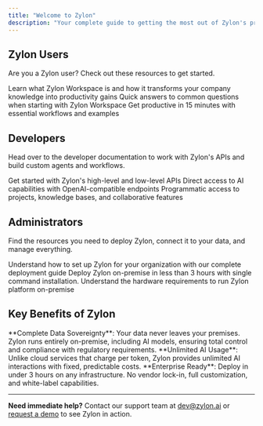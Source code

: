 ```yaml
---
title: "Welcome to Zylon"
description: "Your complete guide to getting the most out of Zylon's private AI platform"
---
```


## Zylon Users

Are you a Zylon user? Check out these resources to get started.

<CardGroup cols={3}>
  <Card title="Zylon Workspace" icon="laptop" href="workspace-manual/what-is-zylon-workspace">
    Learn what Zylon Workspace is and how it transforms your company knowledge into productivity gains
  </Card>
  <Card title="First Day FAQs" icon="calendar-day" href="workspace-manual/first-day-faqs">
    Quick answers to common questions when starting with Zylon Workspace
  </Card>
  <Card title="Quick Start" icon="rocket" href="workspace-manual/quick-start-guide">
    Get productive in 15 minutes with essential workflows and examples
  </Card>
</CardGroup>

## Developers

Head over to the developer documentation to work with Zylon's APIs and build custom agents and workflows.

<CardGroup cols={3}>
  <Card title="API Documentation" icon="book" href="/api-reference/how-to-use">
    Get started with Zylon's high-level and low-level APIs
  </Card>
  <Card title="ZylonGPT API" icon="terminal" href="api-reference/zylon-gpt-api">
    Direct access to AI capabilities with OpenAI-compatible endpoints
  </Card>
  <Card title="Workspace API" icon="window" href="api-reference/workspace-api">
    Programmatic access to projects, knowledge bases, and collaborative features
  </Card>
</CardGroup>

## Administrators

Find the resources you need to deploy Zylon, connect it to your data, and manage everything.

<CardGroup cols={3}>
  <Card title="Get Started" icon="play" href="/operator-manual/index">
    Understand how to set up Zylon for your organization with our complete deployment guide
  </Card>
  <Card title="Installation" icon="download" href="/operator-manual/install">
    Deploy Zylon on-premise in less than 3 hours with single command installation.
  </Card>
  <Card title="Requirements" icon="server" href="operator-manual/hardware-requirements">
    Understand the hardware requirements to run Zylon platform on-premise
  </Card>
</CardGroup>

## Key Benefits of Zylon

<Info>
  **Complete Data Sovereignty**: Your data never leaves your premises. Zylon runs entirely on-premise, including AI models, ensuring total control and compliance with regulatory requirements.
</Info>

<Info>
  **Unlimited AI Usage**: Unlike cloud services that charge per token, Zylon provides unlimited AI interactions with fixed, predictable costs.
</Info>

<Info>
  **Enterprise Ready**: Deploy in under 3 hours on any infrastructure. No vendor lock-in, full customization, and white-label capabilities.
</Info>

---

**Need immediate help?** Contact our support team at [dev@zylon.ai](mailto:dev@zylon.ai) or [request a demo](https://cal.com/zylon/demo?source=docs) to see Zylon in action.